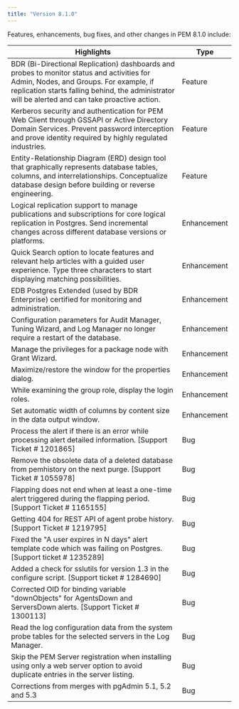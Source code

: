 ```yaml
---
title: "Version 8.1.0"
---
```


Features, enhancements, bug fixes, and other changes in PEM 8.1.0 include:

| Highlights | Type |
| --------- | -----|
| BDR (Bi-Directional Replication) dashboards and probes to monitor status and activities for Admin, Nodes, and Groups. For example, if replication starts falling behind, the administrator will be alerted and can take proactive action. |  Feature |
| Kerberos security and authentication for PEM Web Client through GSSAPI or Active Directory Domain Services. Prevent password interception and prove identity required by highly regulated industries. | Feature |
| Entity-Relationship Diagram (ERD) design tool that graphically represents database tables, columns, and interrelationships. Conceptualize database design before building or reverse engineering. | Feature |
| Logical replication support to manage publications and subscriptions for core logical replication in Postgres. Send incremental changes across different database versions or platforms.  |  Enhancement |
| Quick Search option to locate features and relevant help articles with a guided user experience. Type three characters to start displaying matching possibilities.  | Enhancement |
| EDB Postgres Extended (used by BDR Enterprise) certified for monitoring and administration.  | Enhancement |
| Configuration parameters for Audit Manager, Tuning Wizard, and Log Manager no longer require a restart of the database. | Enhancement |
| Manage the privileges for a package node with Grant Wizard. | Enhancement |
| Maximize/restore the window for the properties dialog. | Enhancement |
| While examining the group role, display the login roles. |Enhancement |
| Set automatic width of columns by content size in the data output window. | Enhancement |
| Process the alert if there is an error while processing alert detailed information. [Support Ticket # 1201865] | Bug |
| Remove the obsolete data of a deleted database from pemhistory on the next purge. [Support Ticket # 1055978] | Bug |
| Flapping does not end when at least a one-time alert triggered during the flapping period. [Support Ticket # 1165155] | Bug |
| Getting 404 for REST API of agent probe history. [Support Ticket # 1219795] | Bug |
| Fixed the "A user expires in N days" alert template code which was failing on Postgres. [Support ticket #  1235289] | Bug |
| Added a check for sslutils for version 1.3 in the configure script. [Support ticket # 1284690] | Bug |
| Corrected OID for binding variable "downObjects" for AgentsDown and ServersDown alerts. [Support Ticket # 1300113] | Bug |
| Read the log configuration data from the system probe tables for the selected servers in the Log Manager. | Bug |
| Skip the PEM Server registration when installing using only a web server option to avoid duplicate entries in the server listing. | Bug |
| Corrections from merges with pgAdmin 5.1, 5.2 and 5.3 | Bug |

